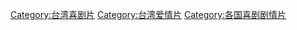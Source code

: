 [[Category:台湾喜剧片|Category:台湾喜剧片]]
[[Category:台湾爱情片|Category:台湾爱情片]]
[[Category:各国喜剧剧情片|Category:各国喜剧剧情片]]